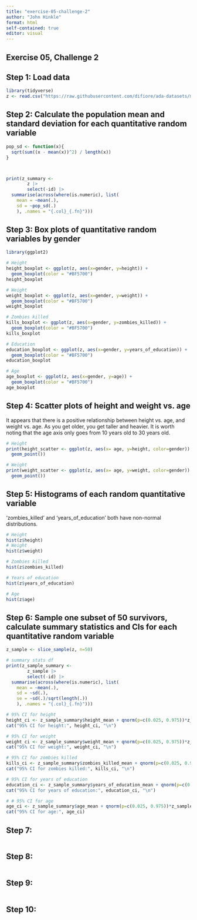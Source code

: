 ```yaml
---
title: "exercise-05-challenge-2"
author: "John Hinkle"
format: html
self-contained: true
editor: visual
---
```


## Exercise 05, Challenge 2

## Step 1: Load data

```r
library(tidyverse)
z <- read.csv("https://raw.githubusercontent.com/difiore/ada-datasets/main/zombies.csv")
```

## Step 2: Calculate the population mean and standard deviation for each quantitative random variable

```r
pop_sd <- function(x){
  sqrt(sum((x - mean(x))^2) / length(x))
}



print(z_summary <- 
        z |> 
        select(-id) |>
  summarise(across(where(is.numeric), list( 
    mean = ~mean(.), 
    sd = ~pop_sd(.)
    ), .names = "{.col}_{.fn}")))
```

## Step 3: Box plots of quantitative random variables by gender

```r
library(ggplot2)

# Height
height_boxplot <- ggplot(z, aes(x=gender, y=height)) +
  geom_boxplot(color = "#BF5700")
height_boxplot

# Weight
weight_boxplot <- ggplot(z, aes(x=gender, y=weight)) +
  geom_boxplot(color = "#BF5700")
weight_boxplot

# Zombies killed
kills_boxplot <- ggplot(z, aes(x=gender, y=zombies_killed)) +
  geom_boxplot(color = "#BF5700")
kills_boxplot

# Education
education_boxplot <- ggplot(z, aes(x=gender, y=years_of_education)) +
  geom_boxplot(color = "#BF5700")
education_boxplot

# Age
age_boxplot <- ggplot(z, aes(x=gender, y=age)) +
  geom_boxplot(color = "#BF5700")
age_boxplot

```

## Step 4: Scatter plots of height and weight vs. age

It appears that there is a positive relationship between height vs. age, and weight vs. age. As you get older, you get taller and heavier. It is worth noting that the age axis only goes from 10 years old to 30 years old.

```r

# Height
print(height_scatter <- ggplot(z, aes(x= age, y=height, color=gender)) +
  geom_point())

# Weight
print(weight_scatter <- ggplot(z, aes(x= age, y=weight, color=gender)) +
  geom_point())
```

## Step 5: Histograms of each random quantitative variable

'zombies_killed' and 'years_of_education' both have non-normal distributions.

```r
# Height
hist(z$height)
# Weight
hist(z$weight)

# Zombies killed
hist(z$zombies_killed)

# Years of education
hist(z$years_of_education)

# Age
hist(z$age)
```

## Step 6: Sample one subset of 50 survivors, calculate summary statistics and CIs for each quantitative random variable

```r
z_sample <- slice_sample(z, n=50)

# summary stats df
print(z_sample_summary <- 
        z_sample |> 
        select(-id) |>
  summarise(across(where(is.numeric), list( 
    mean = ~mean(.), 
    sd = ~sd(.),
    se = ~sd(.)/sqrt(length(.))
    ), .names = "{.col}_{.fn}")))

# 95% CI for height
height_ci <- z_sample_summary$height_mean + qnorm(p=c(0.025, 0.975))*z_sample_summary$height_se
cat("95% CI for height:", height_ci, "\n")

# 95% CI for weight
weight_ci <- z_sample_summary$weight_mean + qnorm(p=c(0.025, 0.975))*z_sample_summary$weight_se
cat("95% CI for weight:", weight_ci, "\n")

# 95% CI for zombies killed
kills_ci <- z_sample_summary$zombies_killed_mean + qnorm(p=c(0.025, 0.975))*z_sample_summary$zombies_killed_se
cat("95% CI for zombies killed:", kills_ci, "\n")

# 95% CI for years of education
education_ci <- z_sample_summary$years_of_education_mean + qnorm(p=c(0.025, 0.975))*z_sample_summary$years_of_education_se
cat("95% CI for years of education:", education_ci, "\n")

# # 95% CI for age
age_ci <- z_sample_summary$age_mean + qnorm(p=c(0.025, 0.975))*z_sample_summary$age_se
cat("95% CI for age:", age_ci)
```

## Step 7:

```r

```

## Step 8:

```r

```

## Step 9:

```r

```

## Step 10:

```r

```
